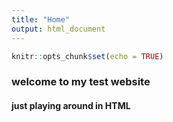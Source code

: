 ```yaml
---
title: "Home"
output: html_document
---
```


```r
knitr::opts_chunk$set(echo = TRUE)
```



### welcome to my test website 

#### just playing around in HTML
